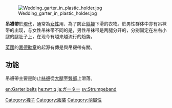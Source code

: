 {{unreferenced|time=2019-05-28T05:28:31+00:00}}
[[File:Wedding_garter_in_plastic_holder.jpg|right]]

'''吊襪帶'''於[[現代|現代]]，通常為[[女性|女性]]用、為了防止[[絲襪|絲襪]]下滑的衣物。於男性群体中亦有吊袜带的出现，与女性吊袜带不同的是，男性吊袜带是两腿分开的，分别固定在左右小腿的腿肚子上，在现今有越来越流行的趋势。

[[英國|英國]]的[[嘉德勳章|嘉德勳章]]的起源有傳是與吊襪帶有關。

==  功能  ==
吊襪帶主要是防止[[絲襪|絲襪]]從[[大腿|大腿]]至[[臀部|臀部]]上滑落。

{{Commonscat|Garter belts}}
{{女用內衣}}
{{男用內衣}}
{{襪}}
{{服飾小作品}}

[[Category:襪子|Category:襪子]]
[[Category:服裝|Category:服裝]]
[[Category:萌屬性|Category:萌屬性]]

[[en:Garter_belts|en:Garter belts]]
[[he:ביריות|he:ביריות]]
[[ja:ガーター|ja:ガーター]]
[[sv:Strumpeband|sv:Strumpeband]]